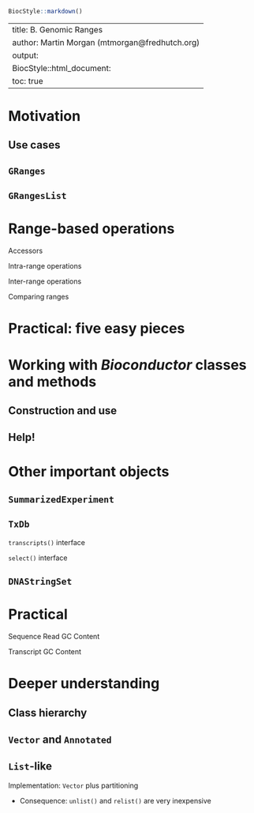 <!--
%% \VignetteTitle{B. Genomic Ranges}
%% \VignetteEngine{knitr::rmarkdown}
-->

```r
BiocStyle::markdown()
```

---
title: B. Genomic Ranges
author: Martin Morgan (mtmorgan@fredhutch.org)
output:
  BiocStyle::html_document:
    toc: true
---

# Motivation

## Use cases

## `GRanges`

## `GRangesList`

# Range-based operations

Accessors

Intra-range operations

Inter-range operations

Comparing ranges

# Practical: five easy pieces

# Working with _Bioconductor_ classes and methods

## Construction and use

## Help!

# Other important objects

## `SummarizedExperiment`

## `TxDb`

`transcripts()` interface

`select()` interface

## `DNAStringSet`

# Practical

Sequence Read GC Content

Transcript GC Content

# Deeper understanding

## Class hierarchy

## `Vector` and `Annotated`

## `List`-like

Implementation: `Vector` plus partitioning

- Consequence: `unlist()` and `relist()` are very inexpensive
